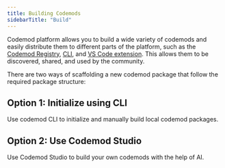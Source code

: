 ```yaml
---
title: Building Codemods
sidebarTitle: "Build"
---
```


Codemod platform allows you to build a wide variety of codemods and easily distribute them to different parts of the platform, such as the [Codemod Registry](/codemod-registry), [CLI](/deploying-codemods/cli-overview), and [VS Code extension](/deploying-codemods/vsce). This allows them to be discovered, shared, and used by the community.

There are two ways of scaffolding a new codemod package that follow the required package structure:

## Option 1: Initialize using CLI

<Card title="Build with Codemod CLI" icon="screwdriver-wrench" href="/deploying-codemods/cli#initializing-package">
  Use codemod CLI to initialize and manually build local codemod packages.
</Card>

## Option 2: Use Codemod Studio

<Card title="Get started with Codemod Studio" icon="browser" href="/building-codemods/codemod-studio">
  Use Codemod Studio to build your own codemods with the help of AI.
</Card>

